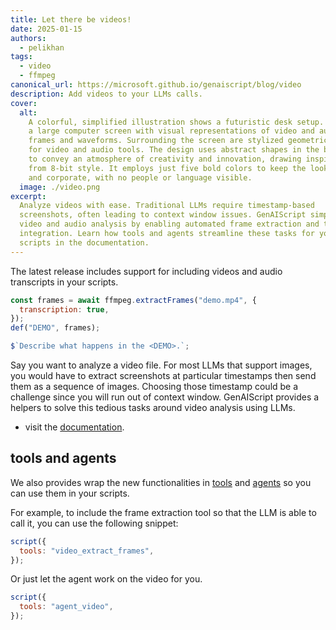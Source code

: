 ```yaml
---
title: Let there be videos!
date: 2025-01-15
authors:
  - pelikhan
tags:
  - video
  - ffmpeg
canonical_url: https://microsoft.github.io/genaiscript/blog/video
description: Add videos to your LLMs calls.
cover:
  alt:
    A colorful, simplified illustration shows a futuristic desk setup. There's
    a large computer screen with visual representations of video and audio, like
    frames and waveforms. Surrounding the screen are stylized geometric symbols
    for video and audio tools. The design uses abstract shapes in the background
    to convey an atmosphere of creativity and innovation, drawing inspiration
    from 8-bit style. It employs just five bold colors to keep the look clear
    and corporate, with no people or language visible.
  image: ./video.png
excerpt:
  Analyze videos with ease. Traditional LLMs require timestamp-based
  screenshots, often leading to context window issues. GenAIScript simplifies
  video and audio analysis by enabling automated frame extraction and transcript
  integration. Learn how tools and agents streamline these tasks for your
  scripts in the documentation.
---
```



<BlogNarration />

The latest release includes support for including videos and audio transcripts in your scripts.

```js wrap
const frames = await ffmpeg.extractFrames("demo.mp4", {
  transcription: true,
});
def("DEMO", frames);

$`Describe what happens in the <DEMO>.`;
```

Say you want to analyze a video file. For most LLMs that support images, you would have to extract screenshots at particular timestamps then send them as a sequence of images.
Choosing those timestamp could be a challenge since you will run out of context window. GenAIScript provides a helpers to solve this tedious tasks around video analysis using LLMs.

- visit the [documentation](/genaiscript/reference/scripts/videos).

## tools and agents

We also provides wrap the new functionalities in [tools](/genaiscript/reference/scripts/tools) and [agents](/genaiscript/reference/scripts/agents) so you can use them in your scripts.

For example, to include the frame extraction tool so that the LLM is able to call it, you can use the following snippet:

```js wrap
script({
  tools: "video_extract_frames",
});
```

Or just let the agent work on the video for you.

```js wrap
script({
  tools: "agent_video",
});
```
